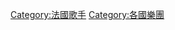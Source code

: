 {{Commonscat|Musical groups from France}}

[[Category:法國歌手|Category:法國歌手]]
[[Category:各國樂團|Category:各國樂團]]